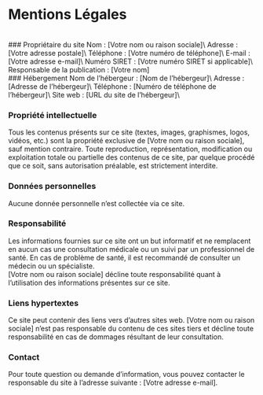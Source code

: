 # Mentions Légales
<br/>
### Propriétaire du site
Nom : [Votre nom ou raison sociale]\
Adresse : [Votre adresse postale]\
Téléphone : [Votre numéro de téléphone]\
E-mail : [Votre adresse e-mail]\
Numéro SIRET : [Votre numéro SIRET si applicable]\
Responsable de la publication : [Votre nom]
<br/>
### Hébergement
Nom de l’hébergeur : [Nom de l’hébergeur]\
Adresse : [Adresse de l’hébergeur]\
Téléphone : [Numéro de téléphone de l’hébergeur]\
Site web : [URL du site de l’hébergeur]\
<br/>

### Propriété intellectuelle
Tous les contenus présents sur ce site (textes, images, graphismes, logos, vidéos, etc.) sont la propriété exclusive de [Votre nom ou raison sociale], sauf mention contraire. Toute reproduction, représentation, modification ou exploitation totale ou partielle des contenus de ce site, par quelque procédé que ce soit, sans autorisation préalable, est strictement interdite.
<br/>

### Données personnelles
Aucune donnée personnelle n’est collectée via ce site.
<br/>

### Responsabilité
Les informations fournies sur ce site ont un but informatif et ne remplacent en aucun cas une consultation médicale ou un suivi par un professionnel de santé. En cas de problème de santé, il est recommandé de consulter un médecin ou un spécialiste.\
[Votre nom ou raison sociale] décline toute responsabilité quant à l’utilisation des informations présentes sur ce site.
<br/>

### Liens hypertextes
Ce site peut contenir des liens vers d’autres sites web. [Votre nom ou raison sociale] n’est pas responsable du contenu de ces sites tiers et décline toute responsabilité en cas de dommages résultant de leur consultation.
<br/>

### Contact
Pour toute question ou demande d’information, vous pouvez contacter le responsable du site à l’adresse suivante : [Votre adresse e-mail].